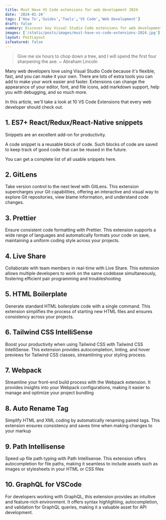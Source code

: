 ```yaml
---
title: Must Have VS Code extensions for web development 2024
date: '2024-01-24'
tags: ['How To','Guides','Tools','VS Code','Web Development']
draft: false
summary: Discover key Visual Studio Code extensions for web development to enhance productivity.
images: ['/static/posts/images/must-have-vs-code-extensions-2024.jpg']
layout: PostLayout
isfeatured: false
---
```


> Give me six hours to chop down a tree, and I will spend the first four sharpening the axe.
> ~ Abraham Lincoln

Many web developers love using Visual Studio Code because it's flexible, fast, and you can make it your own. There are lots of extra tools you can add to make your work easier and faster.
Extensions can change the appearance of your editor, font, and file icons, add markdown support, help you with debugging, and so much more.

In this article, we'll take a look at 10 VS Code Extensions that every web developer should check out.

## 1. ES7+ React/Redux/React-Native snippets
Snippets are an excellent add-on for productivity.

A code snippet is a reusable block of code. Such blocks of code are saved to keep track of good code that can be reused in the future.

You can get a complete list of all usable snippets here.

## 2. GitLens
Take version control to the next level with GitLens. This extension supercharges your Git capabilities, offering an interactive and visual way to explore Git repositories, view blame information, and understand code changes.

## 3. Prettier
Ensure consistent code formatting with Prettier. This extension supports a wide range of languages and automatically formats your code on save, maintaining a uniform coding style across your projects.

## 4. Live Share
Collaborate with team members in real-time with Live Share. This extension allows multiple developers to work on the same codebase simultaneously, fostering efficient pair programming and troubleshooting

## 5. HTML Boilerplate
Generate standard HTML boilerplate code with a single command. This extension simplifies the process of starting new HTML files and ensures consistency across your projects.

## 6. Tailwind CSS IntelliSense
Boost your productivity when using Tailwind CSS with Tailwind CSS IntelliSense. This extension provides autocompletion, linting, and hover previews for Tailwind CSS classes, streamlining your styling process.

## 7. Webpack
Streamline your front-end build process with the Webpack extension. It provides insights into your Webpack configurations, making it easier to manage and optimize your project bundling

## 8. Auto Rename Tag
Simplify HTML and XML coding by automatically renaming paired tags. This extension ensures consistency and saves time when making changes to your markup

## 9. Path Intellisense
Speed up file path typing with Path Intellisense. This extension offers autocompletion for file paths, making it seamless to include assets such as images or stylesheets in your HTML or CSS files

## 10. GraphQL for VSCode
For developers working with GraphQL, this extension provides an intuitive and feature-rich environment. It offers syntax highlighting, autocompletion, and validation for GraphQL queries, making it a valuable asset for API development.




